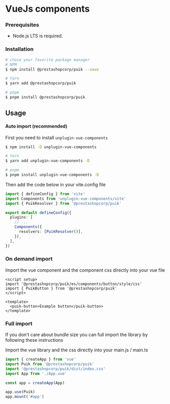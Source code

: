 
<Meta title="Docs/VueJs Components" />

# VueJs components

### Prerequisites

- Node.js LTS is required.

### Installation

```sh
# chose your favorite package manager
# NPM
$ npm install @prestashopcorp/puik --save

# Yarn
$ yarn add @prestashopcorp/puik

# pnpm
$ pnpm install @prestashopcorp/puik
```

## Usage

#### Auto import (recommended)

First you need to install `unplugin-vue-components`

```sh
$ npm install -D unplugin-vue-components

# Yarn
$ yarn add unplugin-vue-components -D

# pnpm
$ pnpm install unplugin-vue-components -D
```

Then add the code below in your vite.config file

```typescript
import { defineConfig } from 'vite'
import Components from 'unplugin-vue-components/vite'
import { PuikResolver } from '@prestashopcorp/puik'

export default defineConfig({
  plugins: [
    // ...
    Components({
      resolvers: [PuikResolver()],
    }),
  ],
})
```

### On demand import

Import the vue component and the component css directly into your vue file

```vue
<script setup>
import '@prestashopcorp/puik/es/components/button/style/css'
import { PuikButton } from '@prestashopcorp/puik'
</script>

<template>
  <puik-button>Example button</puik-button>
</template>
```

### Full import

If you don't care about bundle size you can full import the library by following these instructions

Import the vue library and the css directly into your main.js / main.ts

```typescript
import { createApp } from 'vue'
import Puik from '@prestashopcorp/puik'
import '@prestashopcorp/puik/dist/index.css'
import App from './App.vue'

const app = createApp(App)

app.use(Puik)
app.mount('#app')
```
